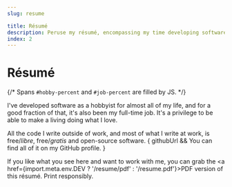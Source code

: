 ```yaml
---
slug: resume

title: Résumé
description: Peruse my résumé, encompassing my time developing software both as a hobbyist and full-time for many years.
index: 2
---
```




# Résumé

{/* Spans `#hobby-percent` and `#job-percent` are filled by JS. */}

I've developed software as a hobbyist for
<span class="border-dashed" id="hobby-percent">almost all</span> of my life, and
for <span class="border-dashed" id="job-percent">a good fraction</span> of that,
it's also been my full-time job. It's a privilege to be able to make a living
doing what I love.

All the code I write outside of work, and most of what I write at work, is
free/_libre_, free/_gratis_ and open-source software. {
	githubUrl && <Fragment>You can find all of it on my <Link url={githubUrl}>GitHub profile</Link>.</Fragment>
}

If you like what you see here and want to work with me, you can grab the
<a href={import.meta.env.DEV ? '/resume/pdf' : '/resume.pdf'}>PDF version</a>
of this résumé. Print responsibly.
